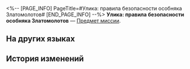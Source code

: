 <%-- [PAGE_INFO]
PageTitle=#Улика: правила безопасности особняка Златомолотов#
[END_PAGE_INFO] --%>
{{Предмет Инфобокс
|id          = 140343
|Изображение = Предмет Улика- правила безопасности особняка Златомолотов.png
|Тип         = Предмет миссии
|Инвентарь   = Миссии
|Редкость    = 3
|Эффект      = 
|Описание    = Копия правил безопасности особняка Златомолотов. Должно быть, Искорка придумала их для детективной игры. Содержание:<br />«Чтобы не допустить причинения вреда нашей прекрасной госпоже Искорке, в особняке Златомолотов вводятся следующие правила:<br />1. Слуги и посетители, входящие в особняк и выходящие из него, должны проходить через систему распознавания лиц.<br />2. Те, кто не сможет пройти систему распознавания лиц, будут убиты на месте.<br />3. Действие правил бессрочно».
}}
'''Улика: правила безопасности особняка Златомолотов''' — [[Предмет миссии]].

==На других языках==
{{На других языках
|en   = Evidence: Goldhammer Residence Security Regulations
|zhs  = 证物：金槌府邸安全规范
|zht  = 證物：金槌府邸安全規範
|ja   = 証拠品：金槌屋安全規制
|ko   = 증거물: 골든해머 저택 안전 규범
|es   = Prueba: normas de seguridad de la Mansión Mazaoro
|fr   = Preuve&nbsp;: Règlement de sécurité de la Résidence Masse-D'or
|ru   = Улика: правила безопасности особняка Златомолотов
|th   = หลักฐาน: มาตรการความปลอดภัยของคฤหาสน์ Goldhammer
|vi   = Vật Chứng: Quy Tắc An Toàn Phủ Búa Vàng
|de   = Beweisstück: Sicherheitsvorschriften der Goldhammer-Residenz
|id   = Barang Bukti: Regulasi Keamanan Kediaman Goldhammer
|pt   = Evidência: Regras de Segurança da Residência do Martelo de Ouro
}}

==История изменений==
{{История изменений|3.5}}
